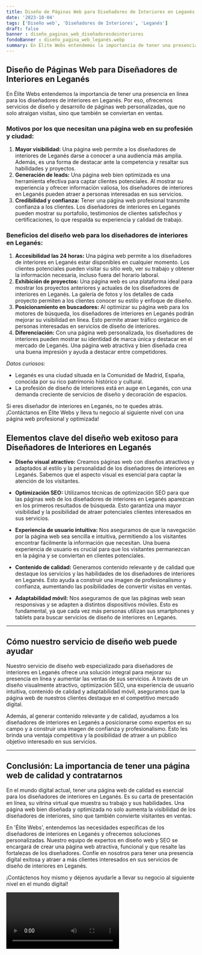 ```yaml
---
title: Diseño de Páginas Web para Diseñadores de Interiores en Leganés
date: '2023-10-04'
tags: ['Diseño web', 'Diseñadores de Interiores', 'Leganés']
draft: false
banner : diseño_paginas_web_diseñadoresdeinteriores
fondoBanner : diseño_pagina_web_leganés.webp
summary: En Élite Webs entendemos la importancia de tener una presencia en línea para los diseñadores de interiores en Leganés. Por eso, ofrecemos servicios de diseño y desarrollo de páginas web personalizadas, que no solo atraigan visitas, sino que también se conviertan en ventas. 
---
```


## Diseño de Páginas Web para Diseñadores de Interiores en Leganés

En Élite Webs entendemos la importancia de tener una presencia en línea para los diseñadores de interiores en Leganés. Por eso, ofrecemos servicios de diseño y desarrollo de páginas web personalizadas, que no solo atraigan visitas, sino que también se conviertan en ventas. 

### Motivos por los que necesitan una página web en su profesión y ciudad:
1. **Mayor visibilidad:** Una página web permite a los diseñadores de interiores de Leganés darse a conocer a una audiencia más amplia. Además, es una forma de destacar ante la competencia y resaltar sus habilidades y proyectos.
2. **Generación de leads:** Una página web bien optimizada es una herramienta efectiva para captar clientes potenciales. Al mostrar su experiencia y ofrecer información valiosa, los diseñadores de interiores en Leganés pueden atraer a personas interesadas en sus servicios.
3. **Credibilidad y confianza:** Tener una página web profesional transmite confianza a los clientes. Los diseñadores de interiores en Leganés pueden mostrar su portafolio, testimonios de clientes satisfechos y certificaciones, lo que respalda su experiencia y calidad de trabajo.

### Beneficios del diseño web para los diseñadores de interiores en Leganés:
1. **Accesibilidad las 24 horas:** Una página web permite a los diseñadores de interiores en Leganés estar disponibles en cualquier momento. Los clientes potenciales pueden visitar su sitio web, ver su trabajo y obtener la información necesaria, incluso fuera del horario laboral.
2. **Exhibición de proyectos:** Una página web es una plataforma ideal para mostrar los proyectos anteriores y actuales de los diseñadores de interiores en Leganés. La galería de fotos y los detalles de cada proyecto permiten a los clientes conocer su estilo y enfoque de diseño.
3. **Posicionamiento en buscadores:** Al optimizar su página web para los motores de búsqueda, los diseñadores de interiores en Leganés podrán mejorar su visibilidad en línea. Esto permite atraer tráfico orgánico de personas interesadas en servicios de diseño de interiores.
4. **Diferenciación:** Con una página web personalizada, los diseñadores de interiores pueden mostrar su identidad de marca única y destacar en el mercado de Leganés. Una página web atractiva y bien diseñada crea una buena impresión y ayuda a destacar entre competidores.

*Datos curiosos:*

- Leganés es una ciudad situada en la Comunidad de Madrid, España, conocida por su rico patrimonio histórico y cultural.
- La profesión de diseño de interiores está en auge en Leganés, con una demanda creciente de servicios de diseño y decoración de espacios.

Si eres diseñador de interiores en Leganés, no te quedes atrás. ¡Contáctanos en Élite Webs y lleva tu negocio al siguiente nivel con una página web profesional y optimizada!

<GifSeo />

<Cta />

## Elementos clave del diseño web exitoso para Diseñadores de Interiores en Leganés

- **Diseño visual atractivo:** Creamos páginas web con diseños atractivos y adaptados al estilo y la personalidad de los diseñadores de interiores en Leganés. Sabemos que el aspecto visual es esencial para captar la atención de los visitantes.

- **Optimización SEO:** Utilizamos técnicas de optimización SEO para que las páginas web de los diseñadores de interiores en Leganés aparezcan en los primeros resultados de búsqueda. Esto garantiza una mayor visibilidad y la posibilidad de atraer potenciales clientes interesados en sus servicios.

- **Experiencia de usuario intuitiva:** Nos aseguramos de que la navegación por la página web sea sencilla e intuitiva, permitiendo a los visitantes encontrar fácilmente la información que necesitan. Una buena experiencia de usuario es crucial para que los visitantes permanezcan en la página y se conviertan en clientes potenciales.

- **Contenido de calidad:** Generamos contenido relevante y de calidad que destaque los servicios y las habilidades de los diseñadores de interiores en Leganés. Esto ayuda a construir una imagen de profesionalismo y confianza, aumentando las posibilidades de convertir visitas en ventas.

- **Adaptabilidad móvil:** Nos aseguramos de que las páginas web sean responsivas y se adapten a distintos dispositivos móviles. Esto es fundamental, ya que cada vez más personas utilizan sus smartphones y tablets para buscar servicios de diseño de interiores en Leganés.

---

## Cómo nuestro servicio de diseño web puede ayudar

Nuestro servicio de diseño web especializado para diseñadores de interiores en Leganés ofrece una solución integral para mejorar su presencia en línea y aumentar las ventas de sus servicios. A través de un diseño visualmente atractivo, optimización SEO, una experiencia de usuario intuitiva, contenido de calidad y adaptabilidad móvil, aseguramos que la página web de nuestros clientes destaque en el competitivo mercado digital.

Además, al generar contenido relevante y de calidad, ayudamos a los diseñadores de interiores en Leganés a posicionarse como expertos en su campo y a construir una imagen de confianza y profesionalismo. Esto les brinda una ventaja competitiva y la posibilidad de atraer a un público objetivo interesado en sus servicios.

---

## Conclusión: La importancia de tener una página web de calidad y contratarnos

En el mundo digital actual, tener una página web de calidad es esencial para los diseñadores de interiores en Leganés. Es su carta de presentación en línea, su vitrina virtual que muestra su trabajo y sus habilidades. Una página web bien diseñada y optimizada no solo aumenta la visibilidad de los diseñadores de interiores, sino que también convierte visitantes en ventas.

En 'Élite Webs', entendemos las necesidades específicas de los diseñadores de interiores en Leganés y ofrecemos soluciones personalizadas. Nuestro equipo de expertos en diseño web y SEO se encargará de crear una página web atractiva, funcional y que resalte las fortalezas de los diseñadores. Confíe en nosotros para tener una presencia digital exitosa y atraer a más clientes interesados en sus servicios de diseño de interiores en Leganés.

¡Contáctenos hoy mismo y déjenos ayudarle a llevar su negocio al siguiente nivel en el mundo digital!

<Video />

<CtaBot job='Diseñadores de Interiores' city='Leganés'/>

<Gmaps query='Leganés+españa+maps' />